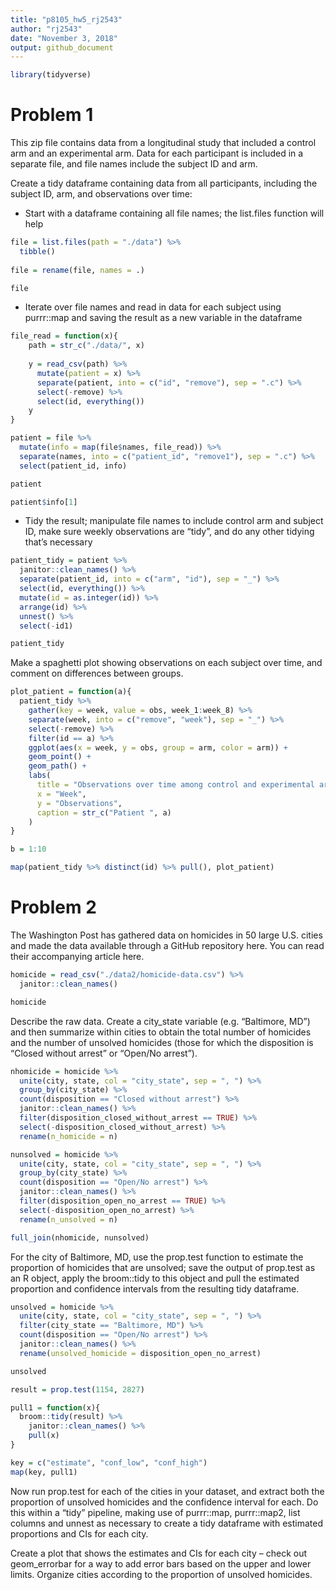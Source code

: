 ```yaml
---
title: "p8105_hw5_rj2543"
author: "rj2543"
date: "November 3, 2018"
output: github_document
---
```


```r
library(tidyverse)
```

# Problem 1

This zip file contains data from a longitudinal study that included a control arm and an experimental arm. Data for each participant is included in a separate file, and file names include the subject ID and arm.

Create a tidy dataframe containing data from all participants, including the subject ID, arm, and observations over time:

* Start with a dataframe containing all file names; the list.files function will help

```r
file = list.files(path = "./data") %>% 
  tibble()
  
file = rename(file, names = .)

file
```

* Iterate over file names and read in data for each subject using purrr::map and saving the result as a new variable in the dataframe

```r
file_read = function(x){
    path = str_c("./data/", x)
    
    y = read_csv(path) %>% 
      mutate(patient = x) %>%
      separate(patient, into = c("id", "remove"), sep = ".c") %>% 
      select(-remove) %>% 
      select(id, everything())
    y
}

patient = file %>% 
  mutate(info = map(file$names, file_read)) %>% 
  separate(names, into = c("patient_id", "remove1"), sep = ".c") %>% 
  select(patient_id, info)

patient

patient$info[1]
```


* Tidy the result; manipulate file names to include control arm and subject ID, make sure weekly observations are “tidy”, and do any other tidying that’s necessary

```r
patient_tidy = patient %>%
  janitor::clean_names() %>% 
  separate(patient_id, into = c("arm", "id"), sep = "_") %>% 
  select(id, everything()) %>% 
  mutate(id = as.integer(id)) %>% 
  arrange(id) %>% 
  unnest() %>% 
  select(-id1)

patient_tidy
```


Make a spaghetti plot showing observations on each subject over time, and comment on differences between groups.

```r
plot_patient = function(a){
  patient_tidy %>%
    gather(key = week, value = obs, week_1:week_8) %>%
    separate(week, into = c("remove", "week"), sep = "_") %>% 
    select(-remove) %>% 
    filter(id == a) %>% 
    ggplot(aes(x = week, y = obs, group = arm, color = arm)) +
    geom_point() +
    geom_path() +
    labs(
      title = "Observations over time among control and experimental arms",
      x = "Week",
      y = "Observations",
      caption = str_c("Patient ", a)
    )
}

b = 1:10

map(patient_tidy %>% distinct(id) %>% pull(), plot_patient)
```



# Problem 2

The Washington Post has gathered data on homicides in 50 large U.S. cities and made the data available through a GitHub repository here. You can read their accompanying article here.

```r
homicide = read_csv("./data2/homicide-data.csv") %>% 
  janitor::clean_names()

homicide
```

Describe the raw data. Create a city_state variable (e.g. “Baltimore, MD”) and then summarize within cities to obtain the total number of homicides and the number of unsolved homicides (those for which the disposition is “Closed without arrest” or “Open/No arrest”).

```r
nhomicide = homicide %>% 
  unite(city, state, col = "city_state", sep = ", ") %>% 
  group_by(city_state) %>% 
  count(disposition == "Closed without arrest") %>%
  janitor::clean_names() %>% 
  filter(disposition_closed_without_arrest == TRUE) %>% 
  select(-disposition_closed_without_arrest) %>% 
  rename(n_homicide = n)

nunsolved = homicide %>% 
  unite(city, state, col = "city_state", sep = ", ") %>% 
  group_by(city_state) %>% 
  count(disposition == "Open/No arrest") %>%
  janitor::clean_names() %>% 
  filter(disposition_open_no_arrest == TRUE) %>% 
  select(-disposition_open_no_arrest) %>% 
  rename(n_unsolved = n)

full_join(nhomicide, nunsolved)

```


For the city of Baltimore, MD, use the prop.test function to estimate the proportion of homicides that are unsolved; save the output of prop.test as an R object, apply the broom::tidy to this object and pull the estimated proportion and confidence intervals from the resulting tidy dataframe.

```r
unsolved = homicide %>% 
  unite(city, state, col = "city_state", sep = ", ") %>% 
  filter(city_state == "Baltimore, MD") %>% 
  count(disposition == "Open/No arrest") %>% 
  janitor::clean_names() %>% 
  rename(unsolved_homicide = disposition_open_no_arrest)

unsolved

result = prop.test(1154, 2827)

pull1 = function(x){
  broom::tidy(result) %>% 
    janitor::clean_names() %>%
    pull(x)
}

key = c("estimate", "conf_low", "conf_high")
map(key, pull1)
```


Now run prop.test for each of the cities in your dataset, and extract both the proportion of unsolved homicides and the confidence interval for each. Do this within a “tidy” pipeline, making use of purrr::map, purrr::map2, list columns and  unnest as necessary to create a tidy dataframe with estimated proportions and CIs for each city.

Create a plot that shows the estimates and CIs for each city – check out geom_errorbar for a way to add error bars based on the upper and lower limits. Organize cities according to the proportion of unsolved homicides.


